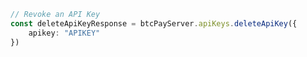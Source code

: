 ```typescript index.ts
// Revoke an API Key
const deleteApiKeyResponse = btcPayServer.apiKeys.deleteApiKey({
    apikey: "APIKEY"
})
```